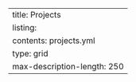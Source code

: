 ---
title: Projects
listing:
  contents: projects.yml
  type: grid
  max-description-length: 250
---